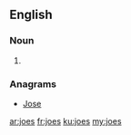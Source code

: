==English==

===Noun===
{{head|en}}

# {{plural of|joe}}

===Anagrams===
* [[Jose#English|Jose]]

[[ar:joes]]
[[fr:joes]]
[[ku:joes]]
[[my:joes]]